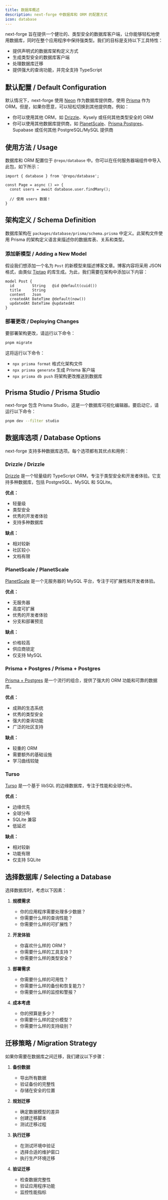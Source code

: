 ```yaml
---
title: 数据库概述
description: next-forge 中数据库和 ORM 的配置方式
icon: database
---
```


next-forge 旨在提供一个健壮的、类型安全的数据库客户端，让你能够轻松地使用数据库，同时在整个应用程序中保持强类型。我们的目标是支持以下工具特性：

- 提供声明式的数据库架构定义方式
- 生成类型安全的数据库客户端
- 处理数据库迁移
- 提供强大的查询功能，并完全支持 TypeScript

## 默认配置 / Default Configuration

默认情况下，next-forge 使用 [Neon](https://neon.tech) 作为数据库提供商，使用 [Prisma](https://prisma.io) 作为 ORM。但是，如果你愿意，可以轻松切换到其他提供商，例如：

- 你可以使用其他 ORM，如 [Drizzle](/database/drizzle)、Kysely 或任何其他类型安全的 ORM
- 你可以使用其他数据库提供商，如 [PlanetScale](/database/planetscale)、[Prisma Postgres](/database/prisma-postgres)、Supabase 或任何其他 PostgreSQL/MySQL 提供商

## 使用方法 / Usage

数据库和 ORM 配置位于 `@repo/database` 中。你可以在任何服务器端组件中导入此包，如下所示：

```page.tsx {1,4}
import { database } from '@repo/database';

const Page = async () => {
  const users = await database.user.findMany();

  // 使用 users 数据！
}
```

## 架构定义 / Schema Definition

数据库架构在 `packages/database/prisma/schema.prisma` 中定义。此架构文件使用 Prisma 的架构定义语言来描述你的数据库表、关系和类型。

### 添加新模型 / Adding a New Model

假设我们想添加一个名为 `Post` 的新模型来描述博客文章。博客内容将采用 JSON 格式，由类似 [Tiptap](https://tiptap.dev/) 的库生成。为此，我们需要在架构中添加以下内容：

```prisma packages/database/prisma/schema.prisma {1-7}
model Post {
  id        String   @id @default(cuid())
  title     String
  content   Json
  createdAt DateTime @default(now())
  updatedAt DateTime @updatedAt
}
```

### 部署更改 / Deploying Changes

要部署架构更改，请运行以下命令：

```sh Terminal
pnpm migrate
```

这将运行以下命令：

- `npx prisma format` 格式化架构文件
- `npx prisma generate` 生成 Prisma 客户端
- `npx prisma db push` 将架构更改推送到数据库

## Prisma Studio / Prisma Studio

next-forge 包含 Prisma Studio，这是一个数据库可视化编辑器。要启动它，请运行以下命令：

```sh Terminal
pnpm dev --filter studio
```

## 数据库选项 / Database Options

next-forge 支持多种数据库选项。每个选项都有其优点和用例：

### Drizzle / Drizzle

[Drizzle](/database/drizzle) 是一个轻量级的 TypeScript ORM，专注于类型安全和开发者体验。它支持多种数据库，包括 PostgreSQL、MySQL 和 SQLite。

**优点：**
- 轻量级
- 类型安全
- 优秀的开发者体验
- 支持多种数据库

**缺点：**
- 相对较新
- 社区较小
- 文档有限

### PlanetScale / PlanetScale

[PlanetScale](/database/planetscale) 是一个无服务器的 MySQL 平台，专注于可扩展性和开发者体验。

**优点：**
- 无服务器
- 高度可扩展
- 优秀的开发者体验
- 分支和部署预览

**缺点：**
- 价格较高
- 供应商锁定
- 仅支持 MySQL

### Prisma + Postgres / Prisma + Postgres

[Prisma + Postgres](/database/prisma-postgres) 是一个流行的组合，提供了强大的 ORM 功能和可靠的数据库。

**优点：**
- 成熟的生态系统
- 优秀的类型安全
- 强大的查询功能
- 广泛的社区支持

**缺点：**
- 较重的 ORM
- 需要额外的基础设施
- 学习曲线较陡

### Turso

[Turso](/database/turso) 是一个基于 libSQL 的边缘数据库，专注于性能和全球分布。

**优点：**
- 边缘优先
- 全球分布
- SQLite 兼容
- 低延迟

**缺点：**
- 相对较新
- 功能有限
- 仅支持 SQLite

## 选择数据库 / Selecting a Database

选择数据库时，考虑以下因素：

1. **规模需求**
   - 你的应用程序需要处理多少数据？
   - 你需要什么样的查询性能？
   - 你需要什么样的可扩展性？

2. **开发体验**
   - 你喜欢什么样的 ORM？
   - 你需要什么样的工具支持？
   - 你需要什么样的类型安全？

3. **部署需求**
   - 你需要什么样的可用性？
   - 你需要什么样的备份和恢复能力？
   - 你需要什么样的监控和警报？

4. **成本考虑**
   - 你的预算是多少？
   - 你需要什么样的定价模型？
   - 你需要什么样的支持级别？

## 迁移策略 / Migration Strategy

如果你需要在数据库之间迁移，我们建议以下步骤：

1. **备份数据**
   - 导出所有数据
   - 验证备份的完整性
   - 存储在安全的位置

2. **规划迁移**
   - 确定数据模型的差异
   - 创建迁移脚本
   - 测试迁移过程

3. **执行迁移**
   - 在测试环境中验证
   - 选择合适的维护窗口
   - 执行生产环境迁移

4. **验证迁移**
   - 检查数据完整性
   - 验证应用程序功能
   - 监控性能指标
